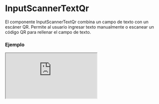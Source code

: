 # InputScannerTextQr

El componente InputScannerTextQr combina un campo de texto con un escáner QR. Permite al usuario ingresar texto manualmente o escanear un código QR para rellenar el campo de texto.


### Ejemplo

<Iframe
  minHeightIframe="30dvh"
  src="https://fenextjs-component-storybook.vercel.app/iframe.html?args=&id=input-scanner-inputscannertextqr--index&viewMode=story"
/>

### Importacion

Para importar el componente InputScannerTextQr, se puede hacer desde fenextjs

```tsx copy
import { InputScannerTextQr } from "fenextjs";
```

### Parametros

| Parametro                | Tipo                     | Requerido | Default            | Descripcion                                                                                          |
| ------------------------ | ------------------------ | --------- | ------------------ | ---------------------------------------------------------------------------------------------------- |
| className                | string                   | no        | ''                 | Clase CSS para personalizar el contenedor principal del componente.                                  |
| defaultValue             | string                   | no        | ''                 | Valor predeterminado del campo de texto.                                                             |
| onChange                 | (value: string) =\> void | no        | undefined          | Función que se ejecuta cuando el valor del campo de texto cambia, pasando el nuevo valor.            |
| icon                     | ReactNode                | no        | undefined          | Ícono que se muestra junto al campo de texto, en este caso, el escáner QR.                           |
| onChangeCameraContent    | ReactNode                | no        | \<CameraChange /\> | Contenido personalizado para el botón que permite cambiar entre cámaras en el escáner QR.            |
| buttonToggleFlashContent | ReactNode                | no        | \<Bolt /\>         | Contenido personalizado para el botón que activa o desactiva el flash de la cámara en el escáner QR. |
| buttonScannerContent     | ReactNode                | no        | \<Qr /\>           | Contenido personalizado para el botón que activa el escáner QR.                                      |

### Storybook

Para ver el storybook del componente lo puede hacer con este [link](https://fenextjs-component-storybook.vercel.app/?path=/story/input-scanner-inputscannertextqr--index)

### Usos

- Escáner de texto y QR básico

```tsx copy
<InputScannerTextQr onChange={(value) => console.log(value)} />
```

- Escáner de texto y QR con valor predeterminado

```tsx copy
<InputScannerTextQr
  defaultValue="Texto inicial"
  onChange={(value) => console.log(value)}
/>
```

- Escáner de texto y QR con icono personalizado

```tsx copy
<InputScannerTextQr icon={<div>Escanear QR</div>} />
```
